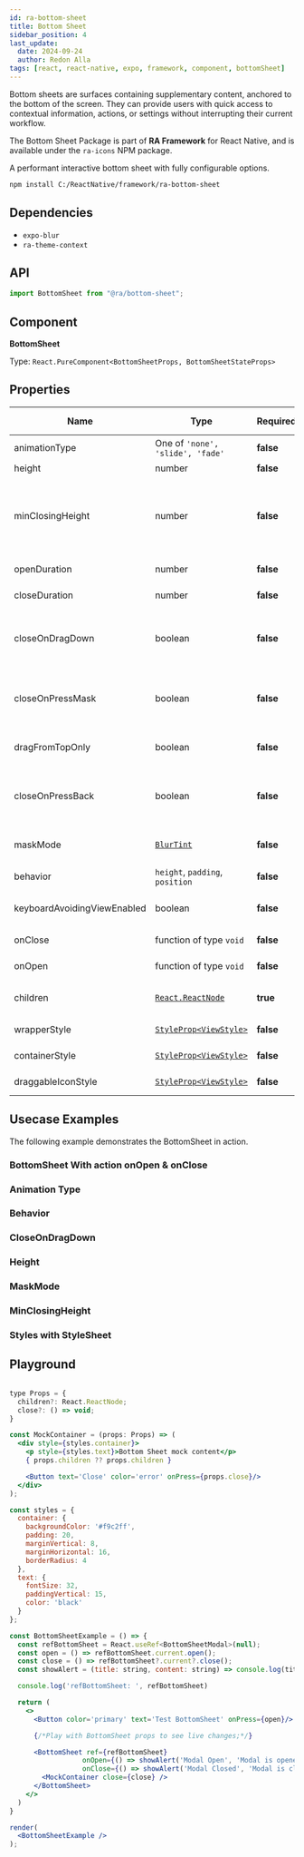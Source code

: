 ```yaml
---
id: ra-bottom-sheet
title: Bottom Sheet
sidebar_position: 4
last_update:
  date: 2024-09-24
  author: Redon Alla
tags: [react, react-native, expo, framework, component, bottomSheet]
---
```


Bottom sheets are surfaces containing supplementary content, anchored to the bottom of the screen.
They can provide users with quick access to contextual information, actions, or settings without interrupting their current workflow.

The Bottom Sheet Package is part of **RA Framework** for React Native, and is available under the `ra-icons` NPM package.

A performant interactive bottom sheet with fully configurable options.


<Installation title="RA Bottom Sheet" />

```bash npm2yarn
npm install C:/ReactNative/framework/ra-bottom-sheet
```

## Dependencies
- `expo-blur`
- `ra-theme-context`

## API

```jsx
import BottomSheet from "@ra/bottom-sheet";
```

## Component

**BottomSheet**

Type: `React.PureComponent<BottomSheetProps, BottomSheetStateProps>`

## Properties

|  Name   | Type | Required | Default Value | Description |
| -- | -- | -- | -- | -- |
| animationType | One of `'none', 'slide', 'fade'` | **false** | `fade` | Animation type when BottomSheet it is open. |
| height | number | **false** | `260` | BottomSheet height. |
| minClosingHeight | number | **false** | `0` | Min height value to close the BottomSheet when drag down. `minClosingHeight` has effect only when closeOnDragDown it is `true` |
| openDuration | number | **false** | `300` | Animation duration on open ButtonSheet. |
| closeDuration | number | **false** | `300` | Animation duration on close ButtonSheet. |
| closeOnDragDown | boolean | **false** | `false` | Boolean value indicating whether to close or not the BottomSheet on OnDragDown. |
| closeOnPressMask | boolean | **false** | `true` | Boolean value indicating whether to close or not the BottomSheet on OnPressMask. |
| dragFromTopOnly | boolean | **false** | `false` | Boolean value indicating whether to Drag FromTopOnly. |
| closeOnPressBack | boolean | **false** | `false` | Boolean value indicating whether to close or not the BottomSheet on background overlay. |
| maskMode | [`BlurTint`](https://docs.expo.dev/versions/latest/sdk/blur-view/#blurtint) | **false** | isDark ? `dark` : `light` | A tint mode which will be applied to background overlay. |
| behavior | `height`, `padding`, `position` | **false** | `padding` | behavior for KeyboardAvoidingView. |
| keyboardAvoidingViewEnabled | boolean | **false** | Default is true of iOS | Enables or disables the KeyboardAvoidingView. |
| onClose | function of type `void`| **false** | `undefined` | function to call on close event. |
| onOpen | function of type `void`| **false** | `undefined` | function to call on onOpen event. |
| children | [`React.ReactNode`](https://reactnative.dev/docs/react-node) | **true** | `undefined` | React.ReactNode to render on BottomSheet. |
| wrapperStyle | [`StyleProp<ViewStyle>`](https://reactnative.dev/docs/view-style-props) | **false** | `undefined` | ViewStyle to apply on BottomSheet wrapper. |
| containerStyle | [`StyleProp<ViewStyle>`](https://reactnative.dev/docs/view-style-props) | **false** | `undefined` | ViewStyle to apply on BottomSheet container. |
| draggableIconStyle | [`StyleProp<ViewStyle>`](https://reactnative.dev/docs/view-style-props) | **false** | `undefined` | ViewStyle to apply on draggable icon. |

## Usecase Examples

The following example demonstrates the BottomSheet in action.

### BottomSheet With action onOpen & onClose


<Actions />

### Animation Type


<AnimationType />

### Behavior


<Behaviors />

### CloseOnDragDown


<CloseOnDragDown />

### Height


<Height />

### MaskMode


<MaskMode />

### MinClosingHeight


<MinClosingHeight />

### Styles with StyleSheet


<StylesWithStyleSheet />

## Playground

```jsx live noInline

type Props = {
  children?: React.ReactNode;
  close?: () => void;
}

const MockContainer = (props: Props) => (
  <div style={styles.container}>
    <p style={styles.text}>Bottom Sheet mock content</p>
    { props.children ?? props.children }

    <Button text='Close' color='error' onPress={props.close}/>
  </div>
);

const styles = {
  container: {
    backgroundColor: '#f9c2ff',
    padding: 20,
    marginVertical: 8,
    marginHorizontal: 16,
    borderRadius: 4
  },
  text: {
    fontSize: 32,
    paddingVertical: 15,
    color: 'black'
  }
};

const BottomSheetExample = () => {
  const refBottomSheet = React.useRef<BottomSheetModal>(null);
  const open = () => refBottomSheet.current.open();
  const close = () => refBottomSheet?.current?.close();
  const showAlert = (title: string, content: string) => console.log(title, '\n', content);

  console.log('refBottomSheet: ', refBottomSheet)

  return (
    <>
      <Button color='primary' text='Test BottomSheet' onPress={open}/>

      {/*Play with BottomSheet props to see live changes;*/}

      <BottomSheet ref={refBottomSheet}
                  onOpen={() => showAlert('Modal Open', 'Modal is opened.')}
                  onClose={() => showAlert('Modal Closed', 'Modal is closed.')} >
        <MockContainer close={close} />
      </BottomSheet>
    </>
  )
}

render(
  <BottomSheetExample />
);
```